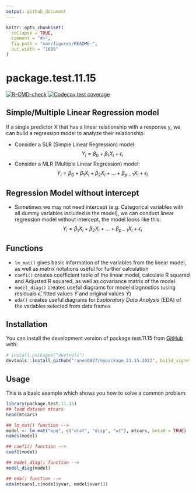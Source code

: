 ```yaml
---
output: github_document
---
```


<!-- README.md is generated from README.Rmd. Please edit that file -->

```r
knitr::opts_chunk$set(
  collapse = TRUE,
  comment = "#>",
  fig.path = "man/figures/README-",
  out.width = "100%"
)
```

# package.test.11.15

<!-- badges: start -->
[![R-CMD-check](https://github.com/ranen0827/mypackage.11.15.2022/workflows/R-CMD-check/badge.svg)](https://github.com/ranen0827/mypackage.11.15.2022/actions)
[![Codecov test coverage](https://codecov.io/gh/ranen0827/mypackage.11.15.2022/branch/master/graph/badge.svg)](https://app.codecov.io/gh/ranen0827/mypackage.11.15.2022?branch=master)
<!-- badges: end -->

## Simple/Multiple Linear Regression model  
If a single predictor X that has a linear relationship with a response y, we can build a regression model to analyze their relationship.

* Consider a SLR (Simple Linear Regression) model:
$$Y_{i} = \beta_{0}+\beta_{1}X_{i}+\epsilon_{i}$$
* Consider a MLR (Multiple Linear Regression) model:
$$Y_{i} = \beta_{0}+\beta_{1}X_{i}+\beta_{2}X_{i}+...+\beta_{p-1}X_{i}+\epsilon_{i}$$


## Regression Model without intercept  
* Sometimes we may not need intercept (e.g. Categorical variables with all dummy variables included in the model), we can conduct linear regression model without intercept, the model looks like this:  
$$Y_{i} = \beta_{1}X_{i}+\beta_{2}X_{i}+...+\beta_{p-1}X_{i}+\epsilon_{i}$$


## Functions

* `lm_mat()` gives basic information of the variables from the linear model, as well as matrix notations useful for further calculation
* `coef1()` creates coefficient table of the linear model, calculate R squared and Adjusted R squared, as well as covariance matrix of the model
* `model_diag()` creates useful diagrams for model diagnostics (using residuals $\hat{\epsilon}$, fitted values $\hat{Y}$ and original values $\hat{Y}$)
* `eda()` creates useful diagrams for *Exploratory Data Analysis* (EDA) of the variables selected from data frames

## Installation

You can install the development version of package.test.11.15 from [GitHub](https://github.com/) with:

``` r
# install.packages("devtools")
devtools::install_github("ranen0827/mypackage.11.15.2022", build_vignettes = T)
```

## Usage

This is a basic example which shows you how to solve a common problem:

```r
library(package.test.11.15)
## load dataset mtcars
head(mtcars)

## lm_mat() function -->
model <- lm_mat("mpg", c("drat", "disp", "wt"), mtcars, beta0 = TRUE)
names(model)

## coef1() function -->
coef1(model)
```


```r
## model_diag() function -->
model_diag(model)
```



```r
## eda() function -->
eda(mtcars[,c(model$yvar, model$xvar)])
```


